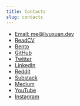 ```yaml
---
title: Contacts
slug: contacts
---
```


- [Email: me@liyuxuan.dev](mailto:me@liyuxuan.dev)
- [ReadCV](https://read.cv/liyuxuan)
- [Bento](https://bento.me/liyuxuan)
- [GitHub](https://www.github.com/xmliszt)
- [Twitter](https://www.twitter.com/xmliszt)
- [LinkedIn](https://www.linkedin.com/in/li-yuxuan/)
- [Reddit](https://reddit.com/user/bubbling-fish)
- [Substack](https://liyuxuan.substack.com/)
- [Medium](https://medium.com/@xmliszt)
- [YouTube](https://youtube.com/@bbfishstudio8837)
- [Instagram](https://instagram.com/xmliszt)
